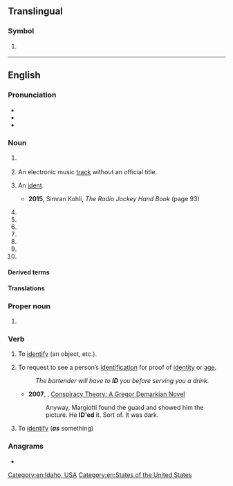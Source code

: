{{also|Appendix:Variations of "id"}}
{{character info|🆔}}
==Translingual==
{{emojibox|🆔}}

===Symbol===
{{mul-symbol}}

# {{ISO 3166|1|2|Indonesia}}
#: {{syn|mul|IDN|qq1={{w|ISO 3166-1 alpha-3|alpha-3}}}}

----

==English==

===Pronunciation===
* {{IPA|en|/aɪˈdiː/}}
* {{audio|en|LL-Q1860 (eng)-Vealhurl-ID.wav|Audio (UK)}}
* {{rhymes|en|iː|s=2}}

===Noun===
{{en-noun|~}}

# {{abbreviation of|en|[[identification]] / [[identity]] [[document]]}}
#: {{ux|en|Show me your '''ID'''.}}
# {{lb|en|music}} An electronic music [[track]] without an official title.
# {{lb|en|radio|television}} An [[ident]].
#* '''2015''', Simran Kohli, ''The Radio Jockey Hand Book'' (page 93)
#*: {{quote|en|If not done at the top of the hour, however, the station '''ID''' should come at the next possible break in the programme.}}
# {{abbreviation of|en|identifier}}
# {{initialism of|en|intelligent design}}
# {{initialism of|en|industrial design}}
# {{initialism of|en|inside diameter}}
# {{initialism of|en|inner diameter}}
# {{initialism of|en|internal diameter}}
# {{initialism of|en|industry discount}}

====Derived terms====
{{der3|en|caller ID|ID card|IDer|UID|user ID}}

====Translations====
{{trans-see|identification or identity documentation|ID card}}

===Proper noun===
{{en-proper noun}}

# {{abbreviation of|en|Idaho}}

===Verb===
{{en-verb|pres_3sg2=ID's|pres_ptc2=ID'ing|past2=ID'ed|past3=ID'd}}

# {{lb|en|transitive}} To [[identify]] (an object, etc.).
#: {{ux|en|Police have been unable to '''ID''' the body found in the river.}}
# {{lb|en|transitive}} To request to see a person’s [[identification]] for proof of [[identity]] or [[age]].
#: ''The bartender will have to '''ID''' you before serving you a drink.''
#* '''2007''', {{w|Jane Haddam}}, [https://books.google.com/books?id=zWvJLaK7teMC&pg=PA348&dq=%22he+ID%27ed%22&hl=en&sa=X&ved=0ahUKEwjl6sWGz5fMAhVPymMKHYI9Af84ChDoAQhEMAc#v=onepage&q=%22he%20ID'ed%22&f=false Conspiracy Theory: A Gregor Demarkian Novel]
#*: Anyway, Margiotti found the guard and showed him the picture. He '''ID'ed''' it. Sort of. It was dark.
# {{lb|en|intransitive}} To [[identify]] ('''''as''''' something)
#: {{ux|en|I have one black grandfather, but I don't '''ID''' as mixed}}

===Anagrams===
* {{anagrams|en|a=di|DI|Di|dI|di|di-}}

[[Category:en:Idaho, USA]]
[[Category:en:States of the United States]]